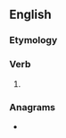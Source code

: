 ==English==

===Etymology===
{{suffix|en|discern|eth|nocat=1}}

===Verb===
{{head|en|verb form}}

# {{en-archaic third-person singular of|discern}}

===Anagrams===
* {{anagrams|en|a=cdeehinrst|chernetids|christened|rescindeth}}